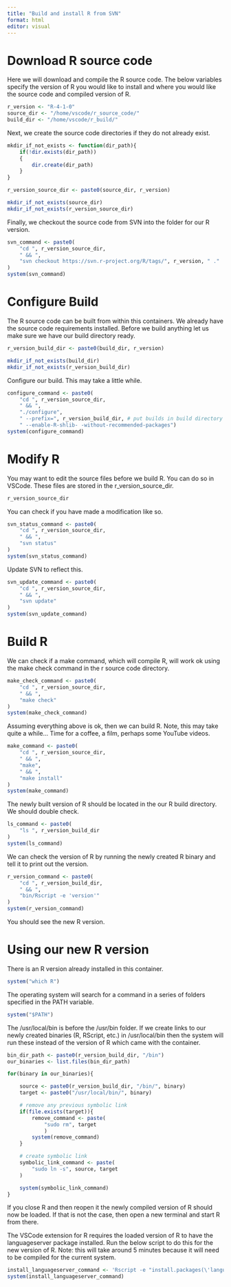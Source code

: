 ```yaml
---
title: "Build and install R from SVN"
format: html
editor: visual
---
```


# Download R source code

Here we will download and compile the R source code. The below variables specify the version of R you would like to install and where you would like the source code and compiled version of R.

```r
r_version <- "R-4-1-0"
source_dir <- "/home/vscode/r_source_code/"
build_dir <- "/home/vscode/r_build/"
```

Next, we create the source code directories if they do not already exist.

```r
mkdir_if_not_exists <- function(dir_path){
    if(!dir.exists(dir_path))
    {
        dir.create(dir_path)
    }
}

r_version_source_dir <- paste0(source_dir, r_version)

mkdir_if_not_exists(source_dir)
mkdir_if_not_exists(r_version_source_dir)
```

Finally, we checkout the source code from SVN into the folder for our R version.

```r
svn_command <- paste0(
    "cd ", r_version_source_dir,
    " && ",
    "svn checkout https://svn.r-project.org/R/tags/", r_version, " ."
)
system(svn_command)
```

# Configure Build

The R source code can be built from within this containers. We already have the source code requirements installed. Before we build anything let us make sure we have our build directory ready.

```r
r_version_build_dir <- paste0(build_dir, r_version)

mkdir_if_not_exists(build_dir)
mkdir_if_not_exists(r_version_build_dir)
```

Configure our build. This may take a little while.

```r
configure_command <- paste0(
    "cd ", r_version_source_dir,
    " && ",
    "./configure",
    " --prefix=", r_version_build_dir, # put builds in build directory
    " --enable-R-shlib- -without-recommended-packages")
system(configure_command)
```

# Modify R

You may want to edit the source files before we build R. You can do so in VSCode. These files are stored in the r_version_source_dir.

```r
r_version_source_dir
```

You can check if you have made a modification like so.

```r
svn_status_command <- paste0(
    "cd ", r_version_source_dir,
    " && ",
    "svn status"
)
system(svn_status_command)
```

Update SVN to reflect this.

```r
svn_update_command <- paste0(
    "cd ", r_version_source_dir,
    " && ",
    "svn update"
)
system(svn_update_command)
```

# Build R

We can check if a make command, which will compile R, will work ok using the make check command in the r source code directory.

```r
make_check_command <- paste0(
    "cd ", r_version_source_dir,
    " && ",
    "make check"
)
system(make_check_command)
```

Assuming everything above is ok, then we can build R. Note, this may take quite a while... Time for a coffee, a film, perhaps some YouTube videos.

```r
make_command <- paste0(
    "cd ", r_version_source_dir,
    " && ",
    "make",
    " && ",
    "make install"
)
system(make_command)
```

The newly built version of R should be located in the our R build directory. We should double check.

```r
ls_command <- paste0(
    "ls ", r_version_build_dir
)
system(ls_command)
```

We can check the version of R by running the newly created R binary and tell it to print out the version.

```r
r_version_command <- paste0(
    "cd ", r_version_build_dir,
    " && ",
    "bin/Rscript -e 'version'"
)
system(r_version_command)
```

You should see the new R version.

# Using our new R version

There is an R version already installed in this container.

```r
system("which R")
```

The operating system will search for a command in a series of folders specified in the PATH variable.

```r
system("$PATH")
```

The /usr/local/bin is before the /usr/bin folder. If we create links to our newly created binaries (R, RScript, etc.) in /usr/local/bin then the system will run these instead of the version of R which came with the container.

```r
bin_dir_path <- paste0(r_version_build_dir, "/bin")
our_binaries <- list.files(bin_dir_path)

for(binary in our_binaries){

    source <- paste0(r_version_build_dir, "/bin/", binary)
    target <- paste0("/usr/local/bin/", binary)

    # remove any previous symbolic link
    if(file.exists(target)){
        remove_command <- paste(
            "sudo rm", target
            )
        system(remove_command)
    }

    # create symbolic link
    symbolic_link_command <- paste(
        "sudo ln -s", source, target
    )

    system(symbolic_link_command)
}
```

If you close R and then reopen it the newly compiled version of R should now be loaded. If that is not the case, then open a new terminal and start R from there.

The VSCode extension for R requires the loaded version of R to have the languageserver package installed. Run the below script to do this for the new version of R. Note: this will take around 5 minutes because it will need to be compiled for the current system.

```r
install_languageserver_command <- 'Rscript -e "install.packages(\'languageserver\', repos=\'https://cran.rstudio.com\')"'
system(install_languageserver_command)
```